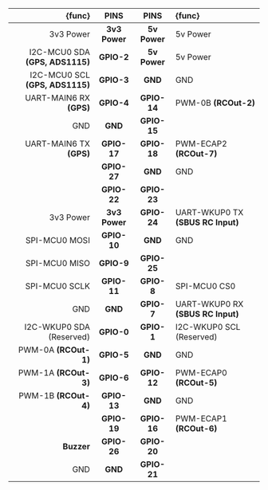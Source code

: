 | {func}                          | PINS          | PINS         | {func}                            |
|--------------------------------:|:-------------:|:------------:|:----------------------------------|
| 3v3 Power                       | **3v3 Power** | **5v Power** | 5v Power                          |
| I2C-MCU0 SDA **(GPS, ADS1115)** | **GPIO-2**    | **5v Power** | 5v Power                          |
| I2C-MCU0 SCL **(GPS, ADS1115)** | **GPIO-3**    | **GND**      | GND                               |
| UART-MAIN6 RX **(GPS)**         | **GPIO-4**    | **GPIO-14**  | PWM-0B **(RCOut-2)**              |
| GND                             | **GND**       | **GPIO-15**  |                                   |
| UART-MAIN6 TX **(GPS)**         | **GPIO-17**   | **GPIO-18**  | PWM-ECAP2 **(RCOut-7)**           |
|                                 | **GPIO-27**   | **GND**      | GND                               |
|                                 | **GPIO-22**   | **GPIO-23**  |                                   |
| 3v3 Power                       | **3v3 Power** | **GPIO-24**  | UART-WKUP0 TX **(SBUS RC Input)** |
| SPI-MCU0 MOSI                   | **GPIO-10**   | **GND**      | GND                               |
| SPI-MCU0 MISO                   | **GPIO-9**    | **GPIO-25**  |                                   |
| SPI-MCU0 SCLK                   | **GPIO-11**   | **GPIO-8**   | SPI-MCU0 CS0                      |
| GND                             | **GND**       | **GPIO-7**   | UART-WKUP0 RX **(SBUS RC Input)** |
| I2C-WKUP0 SDA (Reserved)        | **GPIO-0**    | **GPIO-1**   | I2C-WKUP0 SCL (Reserved)          |
| PWM-0A **(RCOut-1)**            | **GPIO-5**    | **GND**      | GND                               |
| PWM-1A **(RCOut-3)**            | **GPIO-6**    | **GPIO-12**  | PWM-ECAP0 **(RCOut-5)**           |
| PWM-1B **(RCOut-4)**            | **GPIO-13**   | **GND**      | GND                               |
|                                 | **GPIO-19**   | **GPIO-16**  | PWM-ECAP1 **(RCOut-6)**           |
| **Buzzer**                      | **GPIO-26**   | **GPIO-20**  |                                   |
| GND                             | **GND**       | **GPIO-21**  |                                   |
